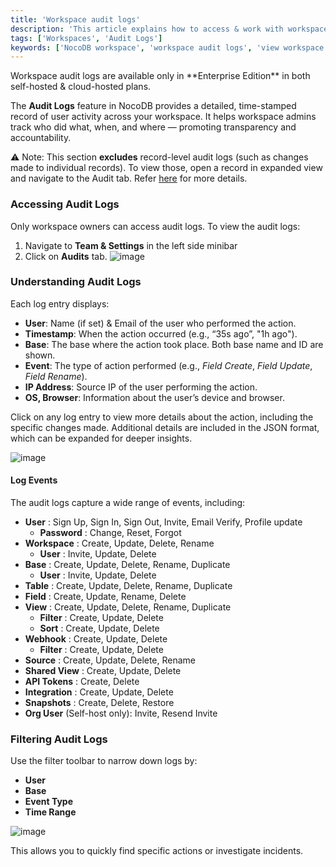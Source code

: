 ```yaml
---
title: 'Workspace audit logs'
description: 'This article explains how to access & work with workspace audit logs.'
tags: ['Workspaces', 'Audit Logs']
keywords: ['NocoDB workspace', 'workspace audit logs', 'view workspace logs', 'workspace activity history', 'workspace actions', 'workspace changes', 'workspace events']
---
```


<Callout type="info">
Workspace audit logs are available only in **Enterprise Edition** in both self-hosted & cloud-hosted plans.
</Callout>

The **Audit Logs** feature in NocoDB provides a detailed, time-stamped record of user activity across your workspace. It helps workspace admins track who did what, when, and where — promoting transparency and accountability.

⚠️ Note: This section **excludes** record-level audit logs (such as changes made to individual records). To view those, open a record in expanded view and navigate to the Audit tab. Refer [here](/records/expand-record#record-audit) for more details.

### Accessing Audit Logs

Only workspace owners can access audit logs. To view the audit logs:

1. Navigate to **Team & Settings** in the left side minibar
2. Click on **Audits** tab.
![image](/img/v2/workspace/workspace-audit.png)


### Understanding Audit Logs

Each log entry displays:

* **User**: Name (if set) & Email of the user who performed the action.
* **Timestamp**: When the action occurred (e.g., “35s ago”, "1h ago").
* **Base**: The base where the action took place. Both base name and ID are shown.
* **Event**: The type of action performed (e.g., *Field Create*, *Field Update*, *Field Rename*).
* **IP Address**: Source IP of the user performing the action.
* **OS, Browser**: Information about the user’s device and browser.

Click on any log entry to view more details about the action, including the specific changes made. Additional details are included in the JSON format, which can be expanded for deeper insights.

![image](/img/v2/workspace/workspace-audit-details.png)

#### Log Events
The audit logs capture a wide range of events, including:

- **User** : Sign Up, Sign In, Sign Out, Invite, Email Verify, Profile update
  - **Password** : Change, Reset, Forgot
- **Workspace** : Create, Update, Delete, Rename
  - **User** : Invite, Update, Delete
- **Base** : Create, Update, Delete, Rename, Duplicate
  - **User** : Invite, Update, Delete
- **Table** : Create, Update, Delete, Rename, Duplicate
- **Field** : Create, Update, Rename, Delete
- **View** : Create, Update, Delete, Rename, Duplicate
  - **Filter** : Create, Update, Delete
  - **Sort** : Create, Update, Delete
- **Webhook** : Create, Update, Delete
  - **Filter** : Create, Update, Delete
- **Source** : Create, Update, Delete, Rename
- **Shared View** : Create, Update, Delete
- **API Tokens** : Create, Delete
- **Integration** : Create, Update, Delete
- **Snapshots** : Create, Delete, Restore
- **Org User** (Self-host only): Invite, Resend Invite


### Filtering Audit Logs

Use the filter toolbar to narrow down logs by:

* **User**
* **Base**
* **Event Type**
* **Time Range**

![image](/img/v2/workspace/workspace-audit-filter.png)

This allows you to quickly find specific actions or investigate incidents.


